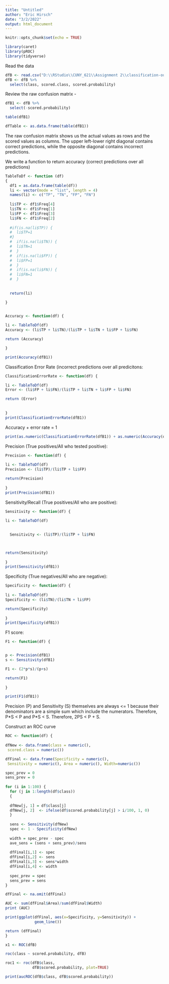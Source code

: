 ```yaml
---
title: "Untitled"
author: "Eric Hirsch"
date: "3/2/2022"
output: html_document
---
```


```r
knitr::opts_chunk$set(echo = TRUE)
```

```r
library(caret)
library(pROC)
library(tidyverse)
```


Read the data

```r

dfB <- read.csv("D:\\RStudio\\CUNY_621\\Assignment 2\\classification-output-data.csv")
dfB <- dfB %>%
  select(class, scored.class, scored.probability)

```


Review the raw confusion matrix - 

```r

dfB1 <- dfB %>%
  select(-scored.probability)

table(dfB1)

dfTable <- as.data.frame(table(dfB1))

```

The raw confusion matrix shows us the actual values as rows and the scored values as columns. The upper left-lower right diagonal contains correct predictions, while the opposite diagonal contains incorrect predictions.

We write a function to return accuracy (correct predictions over all predictions)

```r

TableToDf <- function (df)
{
  df1 = as.data.frame(table(df))
  li <- vector(mode = "list", length = 4)
  names(li) <- c("TP", "TN", "FP", "FN")
  
  li$TP <- df1$Freq[4]
  li$TN <- df1$Freq[1]
  li$FP <- df1$Freq[3]
  li$FN <- df1$Freq[2]
  
  #if(is.na(li$TP)) {
  #  li$TP=1
  #}
  #  if(is.na(li$TN)) {
  #  li$TN=1
  #  }
  #  if(is.na(li$FP)) {
  #  li$FP=1
  #  }
  #  if(is.na(li$FN)) {
  #  li$FN=1
  #  }
  
  
  return(li)

}
```
```r

```


```r

Accuracy <- function(df) {
  
li <- TableToDf(df)
Accuracy <- (li$TP + li$TN)/(li$TP + li$TN + li$FP + li$FN)

return (Accuracy)

}

print(Accuracy(dfB1))
```

Classification Error Rate (incorrect predictions over all predicitons:
```r

ClassificationErrorRate <- function(df) {

li <- TableToDf(df)
Error <- (li$FP + li$FN)/(li$TP + li$TN + li$FP + li$FN)

return (Error)
  
  
}
print(ClassificationErrorRate(dfB1))
```

Accuracy + error rate = 1

```r

print(as.numeric(ClassificationErrorRate(dfB1)) + as.numeric(Accuracy(dfB1)))

```

Precision (True positives/All who tested positive):

```r

Precision <- function(df) {
  
li <- TableToDf(df)
Precision <- (li$TP)/(li$TP + li$FP)

return(Precision)
  
}
print(Precision(dfB1))
```
Sensitivity/Recall (True positives/All who are positive):

```r

Sensitivity <- function(df) {
  
li <- TableToDf(df)

  
  Sensitivity <- (li$TP)/(li$TP + li$FN)

  

return(Sensitivity)
  
}
print(Sensitivity(dfB1))

```

Specificity (True negatives/All who are negative):
```r

Specificity <- function(df) {
  
li <- TableToDf(df)
Specificity <- (li$TN)/(li$TN + li$FP)

return(Specificity)
  
}
print(Specificity(dfB1))

```
F1 score:
```r

F1 <- function(df) {


p <- Precision(dfB1)
s <- Sensitivity(dfB1)

F1 <- (2*p*s)/(p+s)

return(F1)
  
}

print(F1(dfB1))

```

Precision (P) and Sensitivity (S) themselves are always <= 1 because their denominators are a simple sum which include the numerators.  Therefore, P$*$S < P and P$*$S < S. Therefore, 2PS < P + S.

Construct an ROC curve

```r

ROC <- function(df) {
  
dfNew <- data.frame(class = numeric(),
 scored.class = numeric())

dfFinal <- data.frame(Specificity = numeric(),
 Sensitivity = numeric(), Area = numeric(), Width=numeric())

spec_prev = 0
sens_prev = 0
  
for (i in 1:100) {
  for (j in 1:length(df$class))
  {
    
  dfNew[j, 1] = df$class[j]
  dfNew[j, 2]  <- ifelse(df$scored.probability[j] > i/100, 1, 0)
  }
  
  sens <- Sensitivity(dfNew)
  spec <- 1 - Specificity(dfNew)
  
  width = spec_prev - spec
  ave_sens = (sens + sens_prev)/sens
  
  dfFinal[i,1] <- spec
  dfFinal[i,2] <- sens
  dfFinal[i,3] <- sens*width
  dfFinal[i,4] <- width
  
  spec_prev = spec
  sens_prev = sens
}

dfFinal <- na.omit(dfFinal)

AUC <- sum(dfFinal$Area)/sum(dfFinal$Width)
print (AUC)

print(ggplot(dfFinal, aes(x=Specificity, y=Sensitivity)) +
             geom_line())

return (dfFinal)
}

x1 <- ROC(dfB)
```

```r
roc(class ~ scored.probability, dfB)

roc1 <- roc(dfB$class,
            dfB$scored.probability, plot=TRUE)
```

```r

print(aucROC(dfB$class, dfB$scored.probability))

```

